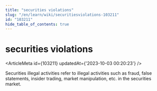 ```yaml
---
title: "securities violations"
slug: "/en/learn/wiki/securitiesviolations-103211"
id: "103211"
hide_table_of_contents: true
---
```



# securities violations

<ArticleMeta id={103211} updatedAt={'2023-10-03 00:20:23'} />
<div className='border-solid border-b border-t-0 my-4 border-[var(--ifm-color-gray-300)]' />

Securities illegal activities refer to illegal activities such as fraud, false statements, insider trading, market manipulation, etc. in the securities market.
